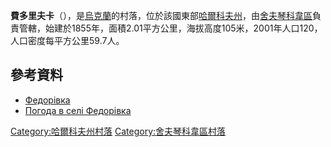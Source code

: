 {{coord|49|30|28|N|37|28|3|E|scale:100000_region:UA|display=title}}

'''費多里夫卡'''（{{lang-uk|Федорівка}}），是[[烏克蘭|烏克蘭]]的村落，位於該國東部[[哈爾科夫州|哈爾科夫州]]，由[[舍夫琴科韋區|舍夫琴科韋區]]負責管轄，始建於1855年，面積2.01平方公里，海拔高度105米，2001年人口120，人口密度每平方公里59.7人。

==參考資料==
*[http://w1.c1.rada.gov.ua/pls/z7502/A005?rdat1=09.01.2009&rf7571=34264 Федорівка]{{dead link|date=2018年4月 |bot=InternetArchiveBot |fix-attempted=yes }}
* [http://weather.in.ua/ua/har'kovskaja/27115 Погода в селі Федорівка] {{Wayback|url=http://weather.in.ua/ua/har'kovskaja/27115 |date=20160323040218 }}

{{DEFAULTSORT:Федорівка}}
[[Category:哈爾科夫州村落|Category:哈爾科夫州村落]]
[[Category:舍夫琴科韋區村落|Category:舍夫琴科韋區村落]]


{{Kharkiv-geo-stub}}